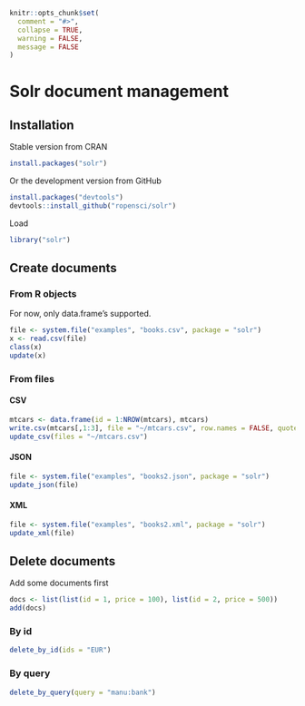 <!--
%\VignetteEngine{knitr::knitr}
%\VignetteIndexEntry{Solr document management}
%\VignetteEncoding{UTF-8}
-->

```r
knitr::opts_chunk$set(
  comment = "#>",
  collapse = TRUE,
  warning = FALSE,
  message = FALSE
)
```

Solr document management
=======================

## Installation

Stable version from CRAN

```r
install.packages("solr")
```

Or the development version from GitHub

```r
install.packages("devtools")
devtools::install_github("ropensci/solr")
```

Load

```r
library("solr")
```

## Create documents

### From R objects

For now, only data.frame's supported.

```r
file <- system.file("examples", "books.csv", package = "solr")
x <- read.csv(file)
class(x)
update(x)
```

### From files

#### CSV

```r
mtcars <- data.frame(id = 1:NROW(mtcars), mtcars)
write.csv(mtcars[,1:3], file = "~/mtcars.csv", row.names = FALSE, quote = FALSE)
update_csv(files = "~/mtcars.csv")
```

#### JSON

```r
file <- system.file("examples", "books2.json", package = "solr")
update_json(file)
```

#### XML

```r
file <- system.file("examples", "books2.xml", package = "solr")
update_xml(file)
```

## Delete documents

Add some documents first

```r
docs <- list(list(id = 1, price = 100), list(id = 2, price = 500))
add(docs)
```

### By id

```r
delete_by_id(ids = "EUR")
```

### By query

```r
delete_by_query(query = "manu:bank")
```

